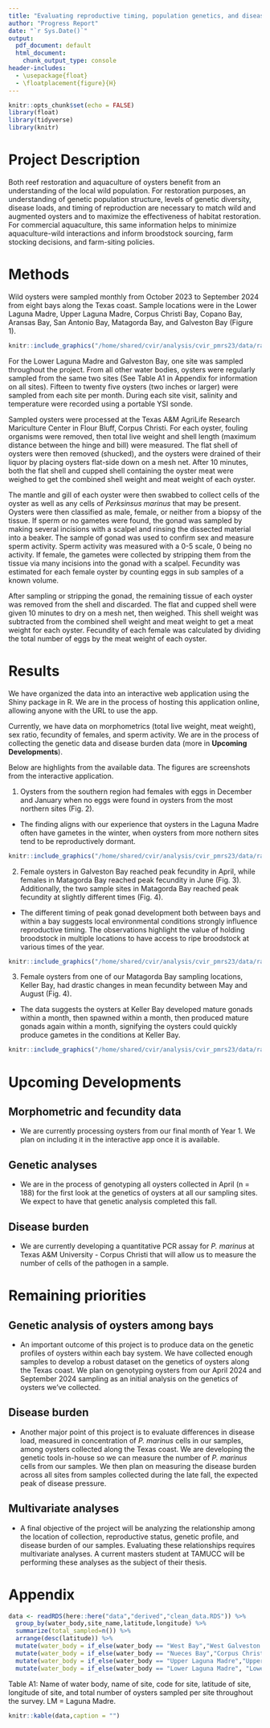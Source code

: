 ```yaml
---
title: "Evaluating reproductive timing, population genetics, and disease load in Texas oysters"
author: "Progress Report"
date: "`r Sys.Date()`"
output:
  pdf_document: default
  html_document:
    chunk_output_type: console
header-includes:
  - \usepackage{float}
  - \floatplacement{figure}{H}
---
```


```r
knitr::opts_chunk$set(echo = FALSE)
library(float)
library(tidyverse)
library(knitr)
```


# Project Description

Both reef restoration and aquaculture of oysters benefit from an understanding of the local wild population. For restoration purposes, an understanding of genetic population structure, levels of genetic diversity, disease loads, and timing of reproduction are necessary to match wild and augmented oysters and to maximize the effectiveness of habitat restoration. For commercial aquaculture, this same information helps to minimize aquaculture-wild interactions and inform broodstock sourcing, farm stocking decisions, and farm-siting policies. 

# Methods

Wild oysters were sampled monthly from October 2023 to September 2024 from eight bays along the Texas coast. Sample locations were in the Lower Laguna Madre, Upper Laguna Madre, Corpus Christi Bay, Copano Bay, Aransas Bay, San Antonio Bay, Matagorda Bay, and Galveston Bay (Figure 1). 

```r
knitr::include_graphics("/home/shared/cvir/analysis/cvir_pmrs23/data/raw/pmrs23_figure1.png")
```

For the Lower Laguna Madre and Galveston Bay, one site was sampled throughout the project. From all other water bodies, oysters were regularly sampled from the same two sites (See Table A1 in Appendix for information on all sites). Fifteen to twenty five oysters (two inches or larger) were sampled from each site per month. During each site visit, salinity and temperature were recorded using a portable YSI sonde. 

Sampled oysters were processed at the Texas A&M AgriLife Research Mariculture Center in Flour Bluff, Corpus Christi. For each oyster, fouling organisms were removed, then total live weight and shell length (maximum distance between the hinge and bill) were measured. The flat shell of oysters were then removed (shucked), and the oysters were drained of their liquor by placing oysters flat-side down on a mesh net.  After 10 minutes, both the flat shell and cupped shell containing the oyster meat were weighed to get the combined shell weight and meat weight of each oyster. 

The mantle and gill of each oyster were then swabbed to collect cells of the oyster as well as any cells of *Perksinsus marinus* that may be present. Oysters were then classified as male, female, or neither from a biopsy of the tissue. If sperm or no gametes were found, the gonad was sampled by making several incisions with a scalpel and rinsing the dissected material into a beaker. The sample of gonad was used to confirm sex and measure sperm activity. Sperm activity was measured with a 0-5 scale, 0 being no activity. If female, the gametes were collected by stripping them from the tissue via many incisions into the gonad with a scalpel. Fecundity was estimated for each female oyster by counting eggs in sub samples of a known volume. 

After sampling or stripping the gonad, the remaining tissue of each oyster was removed from the shell and discarded. The flat and cupped shell were given 10 minutes to dry on a mesh net, then weighed. This shell weight was subtracted from the combined shell weight and meat weight to get a meat weight for each oyster. Fecundity of each female was calculated by dividing the total number of eggs by the meat weight of each oyster.


# Results

We have organized the data into an interactive web application using the Shiny package in R. We are in the process of hosting this application online, allowing anyone with the URL to use the app.

Currently, we have data on morphometrics (total live weight, meat weight), sex ratio, fecundity of females, and sperm activity. We are in the process of collecting the genetic data and disease burden data (more in **Upcoming Developments**).

Below are highlights from the available data. The figures are screenshots from the interactive application. 

1) Oysters from the southern region had females with eggs in December and January when no eggs were found in oysters from the most northern sites (Fig. 2).
  
  * The finding aligns with our experience that oysters in the Laguna Madre often have gametes in the winter, when oysters from more nothern sites tend to be reproductively dormant.   

```r
knitr::include_graphics("/home/shared/cvir/analysis/cvir_pmrs23/data/raw/Fig2.png")
```

2) Female oysters in Galveston Bay reached peak fecundity in April, while females in Matagorda Bay reached peak fecundity in June (Fig. 3).  Additionally, the two sample sites in Matagorda Bay reached peak fecundity at slightly different times (Fig. 4).

  * The different timing of peak gonad development both between bays and within a bay suggests local environmental conditions strongly influence reproductive timing. The observations highlight the value of holding broodstock in multiple locations to have access to ripe broodstock at various times of the year. 

```r
knitr::include_graphics("/home/shared/cvir/analysis/cvir_pmrs23/data/raw/Fig3.png")
```


3) Female oysters from one of our Matagorda Bay sampling locations, Keller Bay, had drastic changes in mean fecundity between May and August (Fig. 4).

  * The data suggests the oysters at Keller Bay developed mature gonads within a month, then spawned within a month, then produced mature gonads again within a month, signifying the oysters could quickly produce gametes in the conditions at Keller Bay. 

```r
knitr::include_graphics("/home/shared/cvir/analysis/cvir_pmrs23/data/raw/Fig4.png")
```

# Upcoming Developments

## Morphometric and fecundity data
 
 * We are currently processing oysters from our final month of Year 1. We plan on including it in the interactive app once it is available.
 
## Genetic analyses

  * We are in the process of genotyping all oysters collected in April (n = 188) for the first look at the genetics of oysters at all our sampling sites.  We expect to have that genetic analysis completed this fall. 

## Disease burden

  * We are currently developing a quantitative PCR assay for *P. marinus* at Texas A&M University - Corpus Christi that will allow us to measure the number of cells of the pathogen in a sample.
  
# Remaining priorities

## Genetic analysis of oysters among bays

 * An important outcome of this project is to produce data on the genetic profiles of oysters within each bay system. We have collected enough samples to develop a robust dataset on the genetics of oysters along the Texas coast. We plan on genotyping oysters from our April 2024 and September 2024 sampling as an initial analysis on the genetics of oysters we've collected.

## Disease burden

 * Another major point of this project is to evaluate differences in disease load, measured in concentration of *P. marinus* cells in our samples, among oysters collected along the Texas coast. We are developing the genetic tools in-house so we can measure the number of *P. marinus* cells from our samples.  We then plan on measuring the disease burden across all sites from samples collected during the late fall, the expected peak of disease pressure. 
 
 
## Multivariate analyses

  * A final objective of the project will be analyzing the relationship among the location of collection, reproductive status, genetic profile, and disease burden of our samples. Evaluating these relationships requires multivariate analyses. A current masters student at TAMUCC will be performing these analyses as the subject of their thesis. 
  
# Appendix

```r
data <- readRDS(here::here("data","derived","clean_data.RDS")) %>%
  group_by(water_body,site_name,latitude,longitude) %>%
  summarize(total_sampled=n()) %>%
  arrange(desc(latitude)) %>%
  mutate(water_body = if_else(water_body == "West Bay","West Galveston Bay",water_body)) %>%
  mutate(water_body = if_else(water_body == "Nueces Bay","Corpus Christi Bay", water_body)) %>%
  mutate(water_body = if_else(water_body == "Upper Laguna Madre","Upper LM", water_body)) %>%
  mutate(water_body = if_else(water_body == "Lower Laguna Madre", "Lower LM", water_body))
```

Table A1: Name of water body, name of site, code for site, latitude of site, longitude of site, and total number of oysters sampled per site throughout the survey. LM = Laguna Madre. 

```r
knitr::kable(data,caption = "")
```

